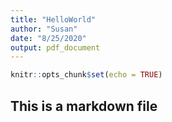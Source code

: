 ```yaml
---
title: "HelloWorld"
author: "Susan"
date: "8/25/2020"
output: pdf_document
---
```


```r
knitr::opts_chunk$set(echo = TRUE)
```

## This is a markdown file
